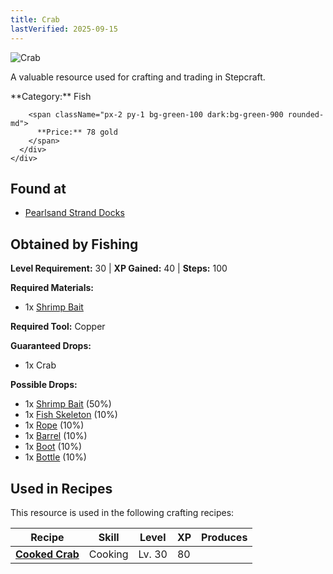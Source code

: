 ```yaml
---
title: Crab
lastVerified: 2025-09-15
---
```


<div className="flex items-start gap-6 mb-8">
  <div className="flex-shrink-0">
    <img src="/assets/resources/fishing/crab.png" alt="Crab" className="w-24 h-24 border rounded-lg" />
  </div>
  <div className="flex-1">
    <div className="space-y-2">
      <p className="text-lg text-muted-foreground">A valuable resource used for crafting and trading in Stepcraft.</p>
      <div className="flex flex-wrap gap-4 text-sm">
        <span className="px-2 py-1 bg-blue-100 dark:bg-blue-900 rounded-md">
          **Category:** Fish
        </span>
        
        <span className="px-2 py-1 bg-green-100 dark:bg-green-900 rounded-md">
          **Price:** 78 gold
        </span>
      </div>
    </div>
  </div>
</div>



## Found at

- [Pearlsand Strand Docks](/docs/map/individual/pearlsand_strand_docks)

## Obtained by Fishing

**Level Requirement:** 30 | **XP Gained:** 40 | **Steps:** 100

**Required Materials:**
- 1x [Shrimp Bait](/docs/resources/individual/shrimp_bait)

**Required Tool:** Copper

**Guaranteed Drops:**
- 1x Crab

**Possible Drops:**
- 1x [Shrimp Bait](/docs/resources/individual/shrimp_bait) (50%)
- 1x [Fish Skeleton](/docs/resources/individual/fish_skeleton) (10%)
- 1x [Rope](/docs/resources/individual/rope) (10%)
- 1x [Barrel](/docs/resources/individual/barrel) (10%)
- 1x [Boot](/docs/resources/individual/boot) (10%)
- 1x [Bottle](/docs/resources/individual/bottle) (10%)

## Used in Recipes

This resource is used in the following crafting recipes:

| Recipe | Skill | Level | XP | Produces |
|--------|-------|-------|----|---------:|
| **[Cooked Crab](/docs/items/individual/cooked_crab)** | Cooking | Lv. 30 | 80 |  |

